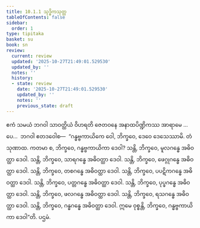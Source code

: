 ```yaml
---
title: 10.1.1 သုဒ္ဓိကသုတ္တ
tableOfContents: false
sidebar:
  order: 1
type: tipitaka
basket: su
book: sn
review:
  current: review
  updated: '2025-10-27T21:49:01.529530'
  updated_by: ''
  notes: ''
  history:
  - state: review
    date: '2025-10-27T21:49:01.529530'
    updated_by: ''
    notes: ''
    previous_state: draft
---
```



<ReviewStatus review={frontmatter.review} showDetails={true} />

<HypothesisAnnotation frontmatter={frontmatter} />

<DynamicBreadcrumb />

<Division number="438" book="sn" e="ch" v="18" p="342">

<Paragraph number="1200" book="sn">
ဧကံ သမယံ ဘဂဝါ သာဝတ္ထိယံ ဝိဟရတိ ဇေတဝနေ အနာထပိဏ္ဍိကဿ အာရာမေ …ပေ…  ဘဂဝါ ဧတဒဝေါစ—  “ဂန္ဓဗ္ဗကာယိကေ ဝေါ, ဘိက္ခဝေ, ဒေဝေ ဒေသေဿာမိ. တံ သုဏာထ. ကတမာ စ, ဘိက္ခဝေ, ဂန္ဓဗ္ဗကာယိကာ ဒေဝါ? သန္တိ, ဘိက္ခဝေ, မူလဂန္ဓေ အဓိဝတ္ထာ ဒေဝါ. သန္တိ, ဘိက္ခဝေ, သာရဂန္ဓေ အဓိဝတ္ထာ ဒေဝါ. သန္တိ, ဘိက္ခဝေ, ဖေဂ္ဂုဂန္ဓေ အဓိဝတ္ထာ ဒေဝါ. သန္တိ, ဘိက္ခဝေ, တစဂန္ဓေ အဓိဝတ္ထာ ဒေဝါ. သန္တိ, ဘိက္ခဝေ, ပပဋိကဂန္ဓေ အဓိဝတ္ထာ ဒေဝါ. သန္တိ, ဘိက္ခဝေ, ပတ္တဂန္ဓေ အဓိဝတ္ထာ ဒေဝါ. သန္တိ, ဘိက္ခဝေ, ပုပ္ဖဂန္ဓေ အဓိဝတ္ထာ ဒေဝါ. သန္တိ, ဘိက္ခဝေ, ဖလဂန္ဓေ အဓိဝတ္ထာ ဒေဝါ. သန္တိ, ဘိက္ခဝေ, ရသဂန္ဓေ အဓိဝတ္ထာ ဒေဝါ. သန္တိ, ဘိက္ခဝေ, ဂန္ဓဂန္ဓေ အဓိဝတ္ထာ ဒေဝါ. ဣမေ ဝုစ္စန္တိ, ဘိက္ခဝေ, ဂန္ဓဗ္ဗကာယိကာ ဒေဝါ”တိ.

</Paragraph>
</Division>

<Paragraph number="1201" type="center" book="sn">
ပဌမံ.
</Paragraph>